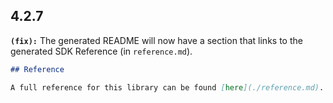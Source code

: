 ## 4.2.7
**`(fix):`** The generated README will now have a section that links to the generated
SDK Reference (in `reference.md`). 

```md
## Reference

A full reference for this library can be found [here](./reference.md). 
```


